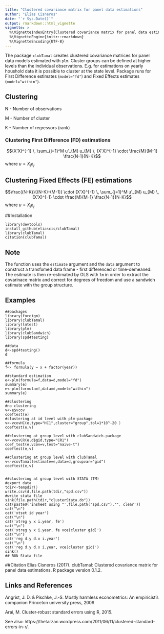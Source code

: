```yaml
---
title: "Clustered covariance matrix for panel data estimations"
author: "Elías Cisneros"
date: "`r Sys.Date()`"
output: rmarkdown::html_vignette
vignette: >
  %\VignetteIndexEntry{Clustered covariance matrix for panel data estimations}
  %\VignetteEngine{knitr::rmarkdown}
  %\VignetteEncoding{UTF-8}
---
```


The package `clubTamal` creates clustered covariance matrices for panel data models estimated with `plm`. Cluster groups can be defined at higher levels than the individual observations. E.g. for estimations on yearly houshold data it is possible to cluster at the state level. 
Package runs for First Difference estimates (`model="fd"`) and Fixed Effects estimates (`model="within"`). 
    
## Clustering
N - Number of observations

M - Number of cluster 

K - Number of regressors (rank)

### Clustering First Difference (FD) estimations

$$(X'X)^{-1} \, \sum_{j=1}^M u'_{M} u_{M} \, (X'X)^{-1} \cdot \frac{M}{M-1} \frac{N-1}{N-K}$$
where $u = X_{j} e_{j}$.

## Clustering Fixed Effects (FE) estimations

$$\frac{(N-K)}{(N-K)-(M-1)} \cdot (X'X)^{-1} \, \sum_{j=1}^M u'_{M} u_{M} \, (X'X)^{-1} \cdot \frac{M}{M-1} \frac{N-1}{N-K}$$
where $u = X_{j} e_{j}$.

##Installation
```
library(devtools)
install_github(eliascis/clubTamal)
library(clubTamal)
citation(clubTamal)
```


## Note 
The function uses the `estimate` argument and the `data` argument to construct a transfomed data frame
- first differenced or time-demeaned. The esitmate is then re-estimated by OLS with `lm` in order to extract the
covarinace matrix and correct for degrees of freedom and use a sandwich estimate with the group structure.



## Examples

```
##packages
library(foreign)
library(clubTamal)
library(lmtest)
library(plm)
library(clubSandwich)
library(spd4testing)

##data
d<-spd4testing()
d

##formula
f<- formula(y ~ x + factor(year))

##standard estimation
e<-plm(formula=f,data=d,model="fd")
summary(e)
e<-plm(formula=f,data=d,model="within")
summary(e)

##clustering
#no clustering
v<-e$vcov
coeftest(e)
#clustering at id level with plm-package
v<-vcovHC(e,type="HC1",cluster="group",tol=1*10^-20 )
coeftest(e,v)

##clustering at group level with clubSandwich-package
v<-vcovCR(e,d$gid,type="CR1")
coef_test(e,vcov=v,test="naive-t")
coeftest(e,v)

##clustering at group level with clubTamal
v<-vcovTamal(estimate=e,data=d,groupvar="gid")
coeftest(e,v)


##clustering at group level with STATA (TM)
#export data
tdir<-tempdir()
write.csv(d,file.path(tdir,"spd.csv"))
#write stata file
sink(file.path(tdir,"clusterStata.do"))
cat(paste0('insheet using "',file.path("spd.csv"),'", clear'))
cat("\n")
cat('xtset id year')
cat("\n")
cat('xtreg y x i.year, fe')
cat("\n")
cat('xtreg y x i.year, fe vce(cluster gid)')
cat("\n")
cat('reg d.y d.x i.year')
cat("\n")
cat('reg d.y d.x i.year, vce(cluster gid)')
sink()
## RUN Stata file
``` 


##Citation
Elias Cisneros (2017). clubTamal: Clustered covariance matrix for panel
  data estimations. R package version 0.1.2.

## Links and References
Angrist, J. D. & Pischke, J.-S. Mostly harmless econometrics: An empiricist's companion Princeton university press, 2009

Arai, M. Cluster-robust standard errors using R, 2015.

See also: https://thetarzan.wordpress.com/2011/06/11/clustered-standard-errors-in-r/.


